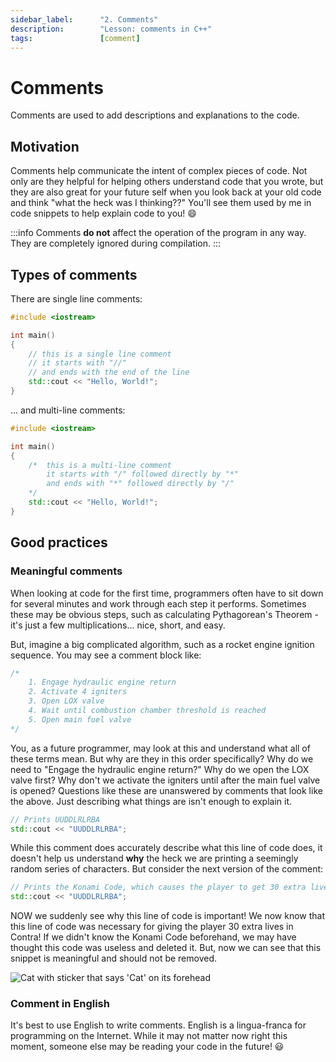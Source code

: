 ```yaml
---
sidebar_label:		"2. Comments"
description:		"Lesson: comments in C++"
tags:				[comment]
---
```




# Comments

Comments are used to add descriptions and explanations to the code.

## Motivation


Comments help communicate the intent of complex pieces of code.
Not only are they helpful for helping others understand code that you wrote,
but they are also great for your future self when you look back at your old code
and think "what the heck was I thinking??"
You'll see them used by me in code snippets to help explain code to you! 😄

:::info
Comments **do not** affect the operation of the program in any way.
They are completely ignored during compilation.
:::

## Types of comments

There are single line comments:

```cpp
#include <iostream>

int main()
{
	// this is a single line comment
	// it starts with "//"
	// and ends with the end of the line
	std::cout << "Hello, World!";
}
```

... and multi-line comments:

```cpp
#include <iostream>

int main()
{
	/*	this is a multi-line comment
		it starts with "/" followed directly by "*"
		and ends with "*" followed directly by "/"
	*/
	std::cout << "Hello, World!";
}
```

## Good practices

### Meaningful comments

When looking at code for the first time, programmers often have to sit down for several minutes and work through each step
it performs. Sometimes these may be obvious steps, such as calculating Pythagorean's Theorem - it's just a few multiplications...
nice, short, and easy.

But, imagine a big complicated algorithm, such as a rocket engine ignition sequence. You may see a comment block like:
```cpp title="🚀 IgnitionSequence.cpp"
/*
	1. Engage hydraulic engine return
	2. Activate 4 igniters
	3. Open LOX valve
	4. Wait until combustion chamber threshold is reached
	5. Open main fuel valve
*/
```
You, as a future programmer, may look at this and understand what all of these terms mean. But why are they in this order specifically?
Why do we need to "Engage the hydraulic engine return?" Why do we open the LOX valve first? Why don't we activate the igniters until
after the main fuel valve is opened? Questions like these are unanswered by comments that look like the above.
Just describing what things are isn't enough to explain it.

```cpp
// Prints UUDDLRLRBA
std::cout << "UUDDLRLRBA";
```

While this comment does accurately describe what this line of code does, it doesn't help us understand **why** the heck we 
are printing a seemingly random series of characters. But consider the next version of the comment:

```cpp
// Prints the Konami Code, which causes the player to get 30 extra lives in the NES game Contra
std::cout << "UUDDLRLRBA";
```

NOW we suddenly see why this line of code is important! We now know that this line of code was necessary for giving
the player 30 extra lives in Contra! If we didn't know the Konami Code beforehand, we may have thought this code was
useless and deleted it. But, now we can see that this snippet is meaningful and should not be removed.
 
<Image center
		alt="Cat with sticker that says 'Cat' on its forehead"
		src="/img/tutorials/course/basic/comments/cat.webp"
		maxwidth="375px"
		desc="An example of a poor comment on a cat. Perhaps a better comment would say its name and its owner."
	/>

### Comment in English
It's best to use English to write comments.
English is a lingua-franca for programming on the Internet.
While it may not matter now right this moment, someone else may be reading your code in the future! 😃